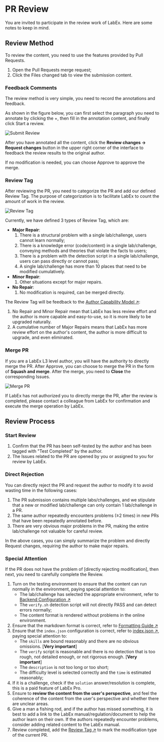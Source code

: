 # PR Review

You are invited to participate in the review work of LabEx. Here are some notes to keep in mind.

## Review Method

To review the content, you need to use the features provided by Pull Requests.

1. Open the Pull Requests merge request;
2. Click the Files changed tab to view the submission content.

### Feedback Comments

The review method is very simple, you need to record the annotations and feedback.

As shown in the figure below, you can first select the paragraph you need to annotate by clicking the +, then fill in the annotation content, and finally click Start a review.

![Submit Review](.github/assets/review.png)

After you have annotated all the content, click the **Review changes → Request changes** button in the upper right corner of the interface to feedback the review results to the original author.

If no modification is needed, you can choose Approve to approve the merge.

### Review Tag

After reviewing the PR, you need to categorize the PR and add our defined Review Tag. The purpose of categorization is to facilitate LabEx to count the amount of work in the review.

![Review Tag](.github/assets/review-tag.png)

Currently, we have defined 3 types of Review Tag, which are:

- **Major Repair**:
  1. There is a structural problem with a single lab/challenge, users cannot learn normally;
  2. There is a knowledge error (code/content) in a single lab/challenge, conveying methods and theories that violate the facts to users;
  3. There is a problem with the detection script in a single lab/challenge, users can pass directly or cannot pass;
  4. A single lab/challenge has more than 10 places that need to be modified cumulatively.
- **Minor Repair**:
  1. Other situations except for major repairs.
- **No Repair**:
  1. No modification is required, can be merged directly.

The Review Tag will be feedback to the [Author Capability Model ↗](https://labex-dev.feishu.cn/sheets/shtcnYuVte2FpZTcDvlFT7puLRc?sheet=a5Gn4d):

1. No Repair and Minor Repair mean that LabEx has less review effort and the author is more capable and easy-to-use, so it is more likely to be upgraded naturally.
2. A cumulative number of Major Repairs means that LabEx has more review effort on the author's content, the author is more difficult to upgrade, and even eliminated.

### Merge PR

If you are a LabEx L3 level author, you will have the authority to directly merge the PR. After Approve, you can choose to merge the PR in the form of **Squash and merge**. After the merge, you need to **Close** the corresponding Issues.

![Merge PR](.github/assets/merge-pr.png)

If LabEx has not authorized you to directly merge the PR, after the review is completed, please contact a colleague from LabEx for confirmation and execute the merge operation by LabEx.

## Review Process

### Start Review

1. Confirm that the PR has been self-tested by the author and has been tagged with "Test Completed" by the author.
2. The Issues related to the PR are opened by you or assigned to you for review by LabEx.

### Direct Rejection

You can directly reject the PR and request the author to modify it to avoid wasting time in the following cases:

1. The PR submission contains multiple labs/challenges, and we stipulate that a new or modified lab/challenge can only contain 1 lab/challenge in a PR.
2. The same author repeatedly encounters problems (≥2 times) in new PRs that have been repeatedly annotated before.
3. There are very obvious major problems in the PR, making the entire lab/challenge not valuable for careful review.

In the above cases, you can simply summarize the problem and directly Request changes, requiring the author to make major repairs.

### Special Attention

If the PR does not have the problem of [directly rejecting modification], then next, you need to carefully complete the Review.

1. Turn on the testing environment to ensure that the content can run normally in the environment, paying special attention to:
   - The lab/challenge has selected the appropriate environment, refer to [Backend Configuration ↗](/basic/how-to-start)
   - The `verify.sh` detection script will not directly PASS and can detect errors normally;
   - The content format is rendered without problems in the online environment.
2. Ensure that the markdown format is correct, refer to [Formatting Guide ↗](/basic/formatting-guide)
3. Ensure that the `index.json` configuration is correct, refer to [index.json ↗](/basic/how-to-start#indexjson), paying special attention to:
   - The `skills` are bound reasonably and there are no obvious omissions. [**Very important**]
   - The `verify` script is reasonable and there is no detection that is too rough, not detailed enough, or not rigorous enough. [**Very important**]
   - The `description` is not too long or too short;
   - The difficulty level is selected correctly and the `time` is estimated reasonably;
4. If it is a challenge, check if the `solution` answer/resolution is complete, this is a paid feature of LabEx Pro.
5. Ensure to **review the content from the user's perspective**, and feel the coherence of the content from the user's perspective and whether there are unclear areas.
6. Give a man a fishing rod, and if the author has missed something, it is best to add a link to the LabEx manual/regulation/document to help the author learn on their own. If the authors repeatedly encounter problems, consider adding related content to the LabEx manual.
7. Review completed, add the [Review Tag ↗](#review-tag) to mark the modification type of the current PR.
